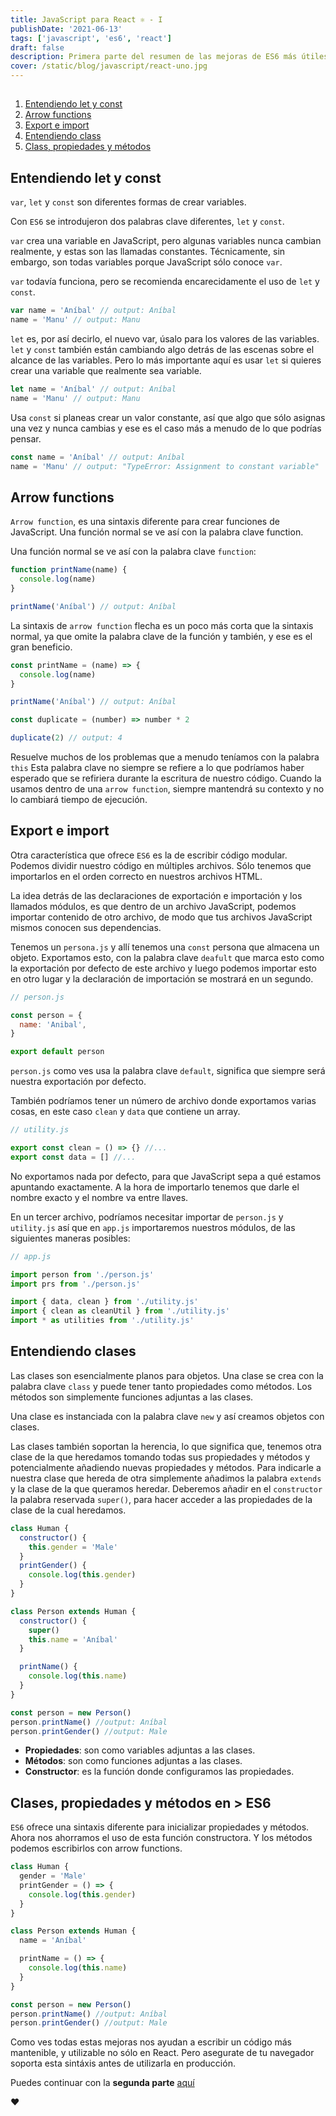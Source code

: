```yaml
---
title: JavaScript para React ⚛️ - I
publishDate: '2021-06-13'
tags: ['javascript', 'es6', 'react']
draft: false
description: Primera parte del resumen de las mejoras de ES6 más útiles para React
cover: /static/blog/javascript/react-uno.jpg
---
```


<section>

##

1. [Entendiendo let y const](/blog/javascript/js-react-uno#let&const)
2. [Arrow functions](/blog/javascript/js-react-uno#arrow-functions)
3. [Export e import](/blog/javascript/js-react-uno#export&import)
4. [Entendiendo class](/blog/javascript/js-react-uno#clases)
5. [Class, propiedades y métodos](/blog/javascript/js-react-uno#clases&metodos)

</section>
<section id="let&const">

## Entendiendo let y const

`var`, `let` y `const` son diferentes formas de crear variables.

Con `ES6` se introdujeron dos palabras clave diferentes, `let` y `const`.

`var` crea una variable en JavaScript, pero algunas variables nunca cambian realmente, y estas son las llamadas constantes. Técnicamente, sin embargo, son todas variables porque JavaScript sólo conoce `var`.

`var` todavía funciona, pero se recomienda encarecidamente el uso de `let` y `const`.

```javascript
var name = 'Aníbal' // output: Aníbal
name = 'Manu' // output: Manu
```

`let` es, por así decirlo, el nuevo var, úsalo para los valores de las variables. `let` y `const` también están cambiando algo detrás de las escenas sobre el alcance de las variables. Pero lo más importante aquí es usar `let` si quieres crear una variable que realmente sea variable.

```javascript
let name = 'Aníbal' // output: Aníbal
name = 'Manu' // output: Manu
```

Usa `const` si planeas crear un valor constante, así que algo que sólo asignas una vez y nunca cambias y ese es el caso más a menudo de lo que podrías pensar.

```javascript
const name = 'Aníbal' // output: Aníbal
name = 'Manu' // output: "TypeError: Assignment to constant variable"
```

</section>
<section id="arrow-functions">

## Arrow functions

`Arrow function`, es una sintaxis diferente para crear funciones de JavaScript. Una función normal se ve así con la palabra clave function.

Una función normal se ve así con la palabra clave `function`:

```javascript
function printName(name) {
  console.log(name)
}

printName('Aníbal') // output: Aníbal
```

La sintaxis de `arrow function` flecha es un poco más corta que la sintaxis normal, ya que omite la palabra clave de la función y también, y ese es el gran beneficio.

```javascript
const printName = (name) => {
  console.log(name)
}

printName('Aníbal') // output: Aníbal
```

```javascript
const duplicate = (number) => number * 2

duplicate(2) // output: 4
```

Resuelve muchos de los problemas que a menudo teníamos con la palabra `this` Esta palabra clave no siempre se refiere a lo que podríamos haber esperado que se refiriera durante la escritura de nuestro código. Cuando la usamos dentro de una `arrow function`, siempre mantendrá su contexto y no lo cambiará tiempo de ejecución.

</section>
<section id="export&import">

## Export e import

Otra característica que ofrece `ES6` es la de escribir código modular. Podemos dividir nuestro código en múltiples archivos. Sólo tenemos que importarlos en el orden correcto en nuestros archivos HTML.

La idea detrás de las declaraciones de exportación e importación y los llamados módulos, es que dentro de un archivo JavaScript, podemos importar contenido de otro archivo, de modo que tus archivos JavaScript mismos conocen sus dependencias.

Tenemos un `persona.js` y allí tenemos una `const` persona que almacena un objeto. Exportamos esto, con la palabra clave `deafult` que marca esto como la exportación por defecto de este archivo y luego podemos importar esto en otro lugar y la declaración de importación se mostrará en un segundo.

```javascript
// person.js

const person = {
  name: 'Anibal',
}

export default person
```

`person.js` como ves usa la palabra clave `default`, significa que siempre será nuestra exportación por defecto.

También podríamos tener un número de archivo donde exportamos varias cosas, en este caso `clean` y `data` que contiene un array.

```javascript
// utility.js

export const clean = () => {} //...
export const data = [] //...
```

No exportamos nada por defecto, para que JavaScript sepa a qué estamos apuntando exactamente. A la hora de importarlo tenemos que darle el nombre exacto y el nombre va entre llaves.

En un tercer archivo, podríamos necesitar importar de `person.js` y `utility.js` así que en `app.js` importaremos nuestros módulos, de las siguientes maneras posibles:

```javascript
// app.js

import person from './person.js'
import prs from './person.js'

import { data, clean } from './utility.js'
import { clean as cleanUtil } from './utility.js'
import * as utilities from './utility.js'
```

</section>
<section id="clases">

## Entendiendo clases

Las clases son esencialmente planos para objetos. Una clase se crea con la palabra clave `class` y puede tener tanto propiedades como métodos. Los métodos son simplemente funciones adjuntas a las clases.

Una clase es instanciada con la palabra clave `new` y así creamos objetos con clases.

Las clases también soportan la herencia, lo que significa que, tenemos otra clase de la que heredamos tomando todas sus propiedades y métodos y potencialmente añadiendo nuevas propiedades y métodos. Para indicarle a nuestra clase que hereda de otra simplemente añadimos la palabra `extends` y la clase de la que queramos heredar. Deberemos añadir en el `constructor` la palabra reservada `super()`, para hacer acceder a las propiedades de la clase de la cual heredamos.

```javascript
class Human {
  constructor() {
    this.gender = 'Male'
  }
  printGender() {
    console.log(this.gender)
  }
}

class Person extends Human {
  constructor() {
    super()
    this.name = 'Aníbal'
  }

  printName() {
    console.log(this.name)
  }
}

const person = new Person()
person.printName() //output: Aníbal
person.printGender() //output: Male
```

- **Propiedades**: son como variables adjuntas a las clases.
- **Métodos**: son como funciones adjuntas a las clases.
- **Constructor**: es la función donde configuramos las propiedades.

</section>
<section id="clases&metodos">

## Clases, propiedades y métodos en > ES6

`ES6` ofrece una sintaxis diferente para inicializar propiedades y métodos. Ahora nos ahorramos el uso de esta función constructora. Y los métodos podemos escribirlos con arrow functions.

```javascript
class Human {
  gender = 'Male'
  printGender = () => {
    console.log(this.gender)
  }
}

class Person extends Human {
  name = 'Aníbal'

  printName = () => {
    console.log(this.name)
  }
}

const person = new Person()
person.printName() //output: Aníbal
person.printGender() //output: Male
```

</section>

Como ves todas estas mejoras nos ayudan a escribir un código más mantenible, y utilizable no sólo en React. Pero asegurate de tu navegador soporta esta sintáxis antes de utilizarla en producción.

Puedes continuar con la **segunda parte** [aquí](/blog/javascript/js-react-dos)

❤️
